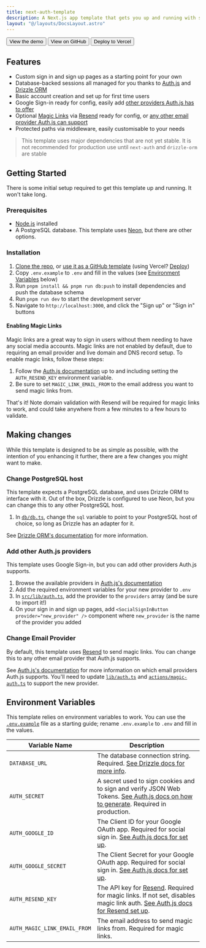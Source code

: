 ```yaml
---
title: next-auth-template
description: A Next.js app template that gets you up and running with social sign in, magic links, database-backed sessions, plus account creation and setup. It's a good starting point for your next project.
layout: "@/layouts/DocsLayout.astro"
---
```



<div class="mb-8 mt-3 flex flex-col gap-1.5 md:flex-row">
  <Link href="https://next-auth-template-demo.vercel.app/" noStyle noIcon>
    <Button className="w-full md:w-auto">View the demo</Button>
  </Link>
  <Link
    href="https://github.com/jakeisonline/next-auth-template"
    noStyle
    noIcon
  >
    <Button variant="secondary" className="w-full md:w-auto">
      View on GitHub
    </Button>
  </Link>
  <Link
    href="https://vercel.com/new/clone?repository-url=https%3A%2F%2Fgithub.com%2Fjakeisonline%2Fnext-auth-template&env=DATABASE_URL,NEXTAUTH_URL,AUTH_SECRET,AUTH_GOOGLE_ID,AUTH_GOOGLE_SECRET,AUTH_RESEND_KEY,AUTH_MAGIC_LINK_EMAIL_FROM&envDescription=API%20keys%20needed%20for%20signing%20in%20with%20Google%20and%20emailing%20magic%20links&envLink=https%3A%2F%2Fgithub.com%2Fjakeisonline%2Fnext-auth-template%3Ftab%3Dreadme-ov-file%23envrionment-variables&redirect-url=https%3A%2F%2Fgithub.com%2Fjakeisonline%2Fnext-auth-template%3Ftab%3Dreadme-ov-file%23next-auth-template&demo-title=See%20next-auth-template%20in%20action&demo-description=An%20(almost)%20vanilla%20deploy%20of%20this%20template.%20Resets%20any%20users%20and%20sessions%20every%20few%20hours.&demo-url=https%3A%2F%2Fnext-auth-template-demo.vercel.app%2F&demo-image=https%3A%2F%2Fcamo.githubusercontent.com%2Fc69f49b98c29ba792daf811661b5448ec743f721047119358ac2603ca0531b73%2F68747470733a2f2f6a616b6569736f6e6c696e652e636f6d2f6f70656e67726170682d696d6167652e706e67"
    noStyle
    noIcon
  >
    <Button variant="secondary" className="w-full md:w-auto">
      Deploy to Vercel
    </Button>
  </Link>
</div>

## Features

- Custom sign in and sign up pages as a starting point for your own
- Database-backed sessions all managed for you thanks to [Auth.js](https://authjs.dev/) and [Drizzle ORM](https://orm.drizzle.team/)
- Basic account creation and set up for first time users
- Google Sign-in ready for config, easily add [other providers Auth.js has to offer](https://authjs.dev/reference/core/providers)
- Optional [Magic Links](https://authjs.dev/getting-started/authentication/email) via [Resend](https://resend.com/emails) ready for config, or [any other email provider Auth.js can support](https://authjs.dev/getting-started/authentication/email#providers)
- Protected paths via middleware, easily customisable to your needs

> This template uses major dependencies that are not yet stable. It is not recommended for production use until `next-auth` and `drizzle-orm` are stable

## Getting Started

There is some initial setup required to get this template up and running. It won't take long.

### Prerequisites

- [Node.js](https://nodejs.org/en/) installed
- A PostgreSQL database. This template uses [Neon](https://neon.tech/), but there are other options.

### Installation

1. [Clone the repo](https://github.com/jakeisonline/next-auth-template), or [use it as a GitHub template](https://github.com/jakeisonline/next-auth-template/generate) (using Vercel? [Deploy](<https://vercel.com/new/clone?repository-url=https%3A%2F%2Fgithub.com%2Fjakeisonline%2Fnext-auth-template&env=DATABASE_URL,NEXTAUTH_URL,AUTH_SECRET,AUTH_GOOGLE_ID,AUTH_GOOGLE_SECRET,AUTH_RESEND_KEY,AUTH_MAGIC_LINK_EMAIL_FROM&envDescription=API%20keys%20needed%20for%20signing%20in%20with%20Google%20and%20emailing%20magic%20links&envLink=https%3A%2F%2Fgithub.com%2Fjakeisonline%2Fnext-auth-template%3Ftab%3Dreadme-ov-file%23envrionment-variables&redirect-url=https%3A%2F%2Fgithub.com%2Fjakeisonline%2Fnext-auth-template%3Ftab%3Dreadme-ov-file%23next-auth-template&demo-title=See%20next-auth-template%20in%20action&demo-description=An%20(almost)%20vanilla%20deploy%20of%20this%20template.%20Resets%20any%20users%20and%20sessions%20every%20few%20hours.&demo-url=https%3A%2F%2Fnext-auth-template-demo.vercel.app%2F&demo-image=https%3A%2F%2Fcamo.githubusercontent.com%2Fc69f49b98c29ba792daf811661b5448ec743f721047119358ac2603ca0531b73%2F68747470733a2f2f6a616b6569736f6e6c696e652e636f6d2f6f70656e67726170682d696d6167652e706e67>))
2. Copy `.env.example` to `.env` and fill in the values (see [Environment Variables](#environment-variables) below)
3. Run `pnpm install && pnpm run db:push` to install dependencies and push the database schema
4. Run `pnpm run dev` to start the development server
5. Navigate to `http://localhost:3000`, and click the "Sign up" or "Sign in" buttons

#### Enabling Magic Links

Magic links are a great way to sign in users without them needing to have any social media accounts. Magic links are not enabled by default, due to requiring an email provider and live domain and DNS record setup. To enable magic links, follow these steps:

1. Follow the [Auth.js documentation](https://authjs.dev/getting-started/providers/resend#configuration) up to and including setting the `AUTH_RESEND_KEY` environment variable.
2. Be sure to set `MAGIC_LINK_EMAIL_FROM` to the email address you want to send magic links from.

That's it! Note domain validation with Resend will be required for magic links to work, and could take anywhere from a few minutes to a few hours to validate.

## Making changes

While this template is designed to be as simple as possible, with the intention of you enhancing it further, there are a few changes you might want to make.

### Change PostgreSQL host

This template expects a PostgreSQL database, and uses Drizzle ORM to interface with it. Out of the box, Drizzle is configured to use Neon, but you can change this to any other PostgreSQL host.

1. In [`db/db.ts`](src/db/db.ts), change the `sql` variable to point to your PostgreSQL host of choice, so long as Drizzle has an adapter for it.

See [Drizzle ORM's documentation](https://orm.drizzle.team/docs/get-started-postgresql) for more information.

### Add other Auth.js providers

This template uses Google Sign-in, but you can add other providers Auth.js supports.

1. Browse the available providers in [Auth.js's documentation](https://authjs.dev/getting-started/authentication/oauth)
2. Add the required environment variables for your new provider to `.env`
3. In [`src/lib/auth.ts`](src/lib/auth.ts), add the provider to the `providers` array (and be sure to import it!)
4. On your sign in and sign up pages, add `<SocialSignInButton provider="new_provider" />` component where `new_provider` is the name of the provider you added

### Change Email Provider

By default, this template uses [Resend](https://resend.com/emails) to send magic links. You can change this to any other email provider that Auth.js supports.

See [Auth.js's documentation](https://authjs.dev/getting-started/authentication/email#signin-5) for more information on which email providers Auth.js supports. You'll need to update [`lib/auth.ts`](src/lib/auth.ts) and [`actions/magic-auth.ts`](src/actions/magic-auth.ts) to support the new provider.

## Environment Variables

This template relies on environment variables to work. You can use the [`.env.example`](.env.example) file as a starting guide; rename `.env.example` to `.env` and fill in the values.

| Variable Name                | Description                                                                                                                                                                                        |
| ---------------------------- | -------------------------------------------------------------------------------------------------------------------------------------------------------------------------------------------------- |
| `DATABASE_URL`               | The database connection string. Required. [See Drizzle docs for more info](https://orm.drizzle.team/docs/connect-overview).                                                                        |
| `AUTH_SECRET`                | A secret used to sign cookies and to sign and verify JSON Web Tokens. [See Auth.js docs on how to generate](https://authjs.dev/getting-started/deployment#auth_secret). Required in production.    |
| `AUTH_GOOGLE_ID`             | The Client ID for your Google OAuth app. Required for social sign in. [See Auth.js docs for set up](https://authjs.dev/getting-started/providers/google#setup).                                    |
| `AUTH_GOOGLE_SECRET`         | The Client Secret for your Google OAuth app. Required for social sign in. [See Auth.js docs for set up](https://authjs.dev/getting-started/providers/google#setup).                                |
| `AUTH_RESEND_KEY`            | The API key for [Resend](https://resend.com/). Required for magic links. If not set, disables magic link auth. [See Auth.js docs for Resend set up](https://authjs.dev/guides/configuring-resend). |
| `AUTH_MAGIC_LINK_EMAIL_FROM` | The email address to send magic links from. Required for magic links.                                                                                                                              |
